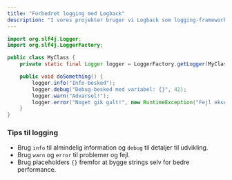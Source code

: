 ```yaml
---
title: "Forbedret logging med Logback"
description: "I vores projekter bruger vi Logback som logging-framework, hvilket giver os fleksibel og struktureret logning. Logback bruges sammen med SLF4J, som fungerer som et standardiseret interface til logging."
---
```


```java
import org.slf4j.Logger;
import org.slf4j.LoggerFactory;

public class MyClass {
    private static final Logger logger = LoggerFactory.getLogger(MyClass.class);

    public void doSomething() {
        logger.info("Info-besked");
        logger.debug("Debug-besked med variabel: {}", 42);
        logger.warn("Advarsel!");
        logger.error("Noget gik galt!", new RuntimeException("Fejl eksempel"));
    }
}

```

### Tips til logging

- Brug `info` til almindelig information og `debug` til detaljer til udvikling.
- Brug `warn` og `error` til problemer og fejl.
- Brug placeholders `{}` fremfor at bygge strings selv for bedre performance.